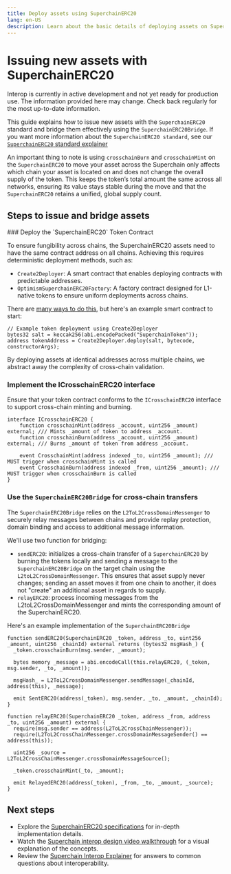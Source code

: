 ```yaml
---
title: Deploy assets using SuperchainERC20
lang: en-US
description: Learn about the basic details of deploying assets on SuperchainERC20
---
```



# Issuing new assets with SuperchainERC20

<Callout>
  Interop is currently in active development and not yet ready for production use. The information provided here may change. Check back regularly for the most up-to-date information.
</Callout>

This guide explains how to issue new assets with the `SuperchainERC20` standard and bridge them effectively using the `SuperchainERC20Bridge`. If you want more information about the `SuperchainERC20 standard`, see our [`SuperchainERC20` standard explainer](/stack/interop/superchain-erc20)

An important thing to note is using `crosschainBurn` and `crosschainMint` on the `SuperchainERC20` to move your asset across the Superchain only affects which chain your asset is located on and does not change the overall supply of the token. This keeps the token’s total amount the same across all networks, ensuring its value stays stable during the move and that the `SuperchainERC20` retains a unified, global supply count.


## Steps to issue and bridge assets

<Steps>
### Deploy the `SuperchainERC20` Token Contract

To ensure fungibility across chains, the SuperchainERC20 assets need to have the same contract address on all chains. Achieving this requires deterministic deployment methods, such as:

* `Create2Deployer`: A smart contract that enables deploying contracts with predictable addresses.
* `OptimismSuperchainERC20Factory`: A factory contract designed for L1-native tokens to ensure uniform deployments across chains.

There are [many ways to do this](https://github.com/Arachnid/deterministic-deployment-proxy), but here's an example smart contract to start:

```solidity
// Example token deployment using Create2Deployer
bytes32 salt = keccak256(abi.encodePacked("SuperchainToken"));
address tokenAddress = Create2Deployer.deploy(salt, bytecode, constructorArgs);
```

By deploying assets at identical addresses across multiple chains, we abstract away the complexity of cross-chain validation.

### Implement the ICrosschainERC20 interface

Ensure that your token contract conforms to the `ICrosschainERC20` interface to support cross-chain minting and burning. 

```solidity
interface ICrosschainERC20 {
    function crosschainMint(address _account, uint256 _amount) external; /// Mints _amount of token to address _account.
    function crosschainBurn(address _account, uint256 _amount) external; /// Burns _amount of token from address _account.

    event CrosschainMint(address indexed _to, uint256 _amount); /// MUST trigger when crosschainMint is called
    event CrosschainBurn(address indexed _from, uint256 _amount); /// MUST trigger when crosschainBurn is called
}
```

### Use the `SuperchainERC20Bridge` for cross-chain transfers

The `SuperchainERC20Bridge` relies on the `L2ToL2CrossDomainMessenger` to securely relay messages between chains and provide replay protection, domain binding and access to additional message information.

We'll use two function for bridging:

* `sendERC20`: initializes a cross-chain transfer of a `SuperchainERC20` by burning the tokens locally and sending a message to the `SuperchainERC20Bridge` on the target chain using the `L2toL2CrossDomainMessenger`. This ensures that asset supply never changes; sending an asset moves it from one chain to another, it does not "create" an additional asset in regards to supply.
* `relayERC20`: process incoming messages from the L2toL2CrossDomainMessenger and mints the corresponding amount of the SuperchainERC20.

Here's an example implementation of the `SuperchainERC20Bridge`

```solidity
function sendERC20(SuperchainERC20 _token, address _to, uint256 _amount, uint256 _chainId) external returns (bytes32 msgHash_) {
  _token.crosschainBurn(msg.sender, _amount);

  bytes memory _message = abi.encodeCall(this.relayERC20, (_token, msg.sender, _to, _amount));

  msgHash_ = L2ToL2CrossDomainMessenger.sendMessage(_chainId, address(this), _message);
  
  emit SentERC20(address(_token), msg.sender, _to, _amount, _chainId);
}

function relayERC20(SuperchainERC20 _token, address _from, address _to, uint256 _amount) external {
  require(msg.sender == address(L2ToL2CrossChainMessenger));
  require(L2ToL2CrossChainMessenger.crossDomainMessageSender() == address(this));
  
  uint256 _source = L2ToL2CrossChainMessenger.crossDomainMessageSource();

  _token.crosschainMint(_to, _amount);

  emit RelayedERC20(address(_token), _from, _to, _amount, _source);
}
```
</Steps>

## Next steps
*   Explore the [SuperchainERC20 specifications](https://specs.optimism.io/interop/token-bridging.html) for in-depth implementation details.
*   Watch the [Superchain interop design video walkthrough](https://www.youtube.com/watch?v=FKc5RgjtGes) for a visual explanation of the concepts.
*   Review the [Superchain Interop Explainer](explainer) for answers to common questions about interoperability.
